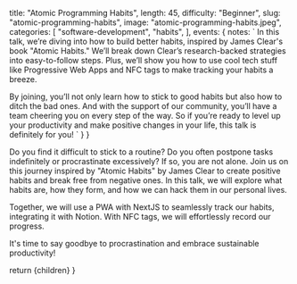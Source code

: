 
  title: "Atomic Programming Habits",
  length: 45,
  difficulty: "Beginner",
  slug: "atomic-programming-habits",
  image: "atomic-programming-habits.jpeg",
  categories: [
    "software-development",
    "habits",
  ],
  events: {
    notes: `
In this talk, we’re diving into how to build better habits, inspired by James Clear's book "Atomic Habits." We’ll break down Clear’s research-backed strategies into easy-to-follow steps. Plus, we’ll show you how to use cool tech stuff like Progressive Web Apps and NFC tags to make tracking your habits a breeze.

By joining, you’ll not only learn how to stick to good habits but also how to ditch the bad ones. And with the support of our community, you’ll have a team cheering you on every step of the way. So if you’re ready to level up your productivity and make positive changes in your life, this talk is definitely for you!
`
}
}

Do you find it difficult to stick to a routine? Do you often postpone tasks indefinitely or procrastinate excessively? If so, you are not alone. Join us on this journey inspired by "Atomic Habits" by James Clear to create positive habits and break free from negative ones. In this talk, we will explore what habits are, how they form, and how we can hack them in our personal lives.

Together, we will use a PWA with NextJS to seamlessly track our habits, integrating it with Notion. With NFC tags, we will effortlessly record our progress.

It's time to say goodbye to procrastination and embrace sustainable productivity!

  return <MdxLayout slug="atomic-programming-habits">{children}</MdxLayout>
}
